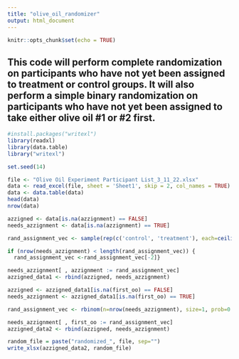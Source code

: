 ```yaml
---
title: "olive_oil_randomizer"
output: html_document
---
```


```r
knitr::opts_chunk$set(echo = TRUE)
```

## This code will perform complete randomization on participants who have not yet been assigned to treatment or control groups. It will also perform a simple binary randomization on participants who have not yet been assigned to take either olive oil #1 or #2 first. 

```r
#install.packages("writexl")
library(readxl)
library(data.table)
library("writexl")

set.seed(14) 
```


```r
file <- "Olive Oil Experiment Participant List_3_11_22.xlsx"
data <- read_excel(file, sheet = 'Sheet1', skip = 2, col_names = TRUE)
data <- data.table(data)
head(data)
nrow(data)
```

```r
azzigned <- data[is.na(azzignment) == FALSE]
needs_azzignment <- data[is.na(azzignment) == TRUE]

rand_assignment_vec <- sample(rep(c('control', 'treatment'), each=ceiling(nrow(needs_azzignment)/2)))

if (nrow(needs_azzignment) < length(rand_assignment_vec)) {
  rand_assignment_vec <-rand_assignment_vec[-2]}

needs_azzignment[ , azzignment := rand_assignment_vec]
azzigned_data1 <- rbind(azzigned, needs_azzignment)
```

```r
azzigned <- azzigned_data1[is.na(first_oo) == FALSE]
needs_azzignment <- azzigned_data1[is.na(first_oo) == TRUE]

rand_assignment_vec <- rbinom(n=nrow(needs_azzignment), size=1, prob=0.5)

needs_azzignment[ , first_oo := rand_assignment_vec]
azzigned_data2 <- rbind(azzigned, needs_azzignment)
```

```r
random_file = paste("randomized_", file, sep="")
write_xlsx(azzigned_data2, random_file)
```

